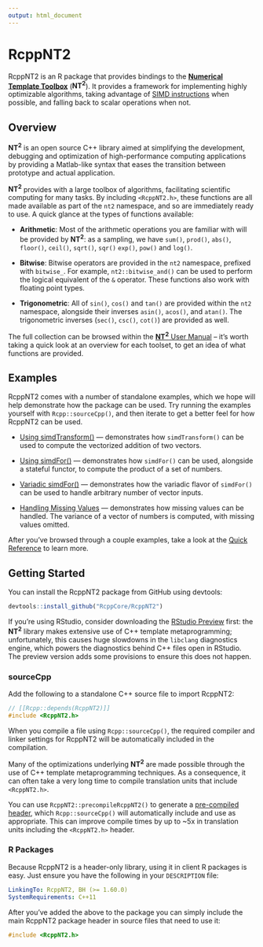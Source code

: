 ```yaml
---
output: html_document
---
```


<h1 class="title">RcppNT2</h1>

RcppNT2 is an R package that provides bindings to the
[**Numerical Template Toolbox**](https://github.com/jfalcou/nt2)
(**NT<sup>2</sup>**). It provides a framework for implementing
highly optimizable algorithms, taking advantage of
[SIMD instructions](https://en.wikipedia.org/wiki/SIMD) when
possible, and falling back to scalar operations when not.

## Overview

**NT<sup>2</sup>** is an open source C++ library aimed at 
simplifying the development, debugging and optimization of 
high-performance computing applications by providing a 
Matlab-like syntax that eases the transition between 
prototype and actual application.

**NT<sup>2</sup>** provides with a large toolbox of
algorithms, facilitating scientific computing for many
tasks. By including `<RcppNT2.h>`, these
functions are all made available as part of the `nt2`
namespace, and so are immediately ready to use. A quick
glance at the types of functions available:

- **Arithmetic**: Most of the arithmetic operations you are familiar
                  with will be provided by **NT<sup>2</sup>**: as a
                  sampling, we have `sum()`, `prod()`, `abs()`, `floor()`,
                  `ceil()`, `sqrt()`, `sqr()` `exp()`, `pow()` and `log()`.

- **Bitwise**: Bitwise operators are provided in the `nt2`
               namespace, prefixed with `bitwise_`. For example,
               `nt2::bitwise_and()` can be used to perform the logical
               equivalent of the `&` operator. These functions also work
               with floating point types.

- **Trigonometric**: All of `sin()`, `cos()` and `tan()` are provided within
                     the `nt2` namespace, alongside their inverses `asin()`,
                     `acos()`, and `atan()`. The trigonometric inverses
                     (`sec()`, `csc()`, `cot()`) are provided as well.

The full collection can be browsed within the
[**NT<sup>2</sup>** User Manual](http://nt2.metascale.fr/doc/html/user_manual0.html) -- it's
worth taking a quick look at an overview for each toolset, to get
an idea of what functions are provided.

## Examples

RcppNT2 comes with a number of standalone examples, which we hope
will help demonstrate how the package can be used. Try running the
examples yourself with `Rcpp::sourceCpp()`, and then iterate to
get a better feel for how RcppNT2 can be used.

- [Using simdTransform()](https://github.com/RcppCore/RcppNT2/blob/master/inst/examples/examples-transform.cpp) --- demonstrates how `simdTransform()` can be used to compute the vectorized addition of two vectors.

- [Using simdFor()](https://github.com/RcppCore/RcppNT2/blob/master/inst/examples/examples-for-each.cpp) --- demonstrates how `simdFor()` can be used, alongside a stateful functor, to compute the product of a set of numbers.

- [Variadic simdFor()](https://github.com/RcppCore/RcppNT2/blob/master/inst/examples/examples-variadic-for.cpp) --- demonstrates how the variadic flavor of `simdFor()` can be used to handle arbitrary number of vector inputs.

- [Handling Missing Values](https://github.com/RcppCore/RcppNT2/blob/master/inst/examples/example-na-handling-variance.cpp) --- demonstrates how missing values can be handled. The variance of a vector of numbers is computed, with missing values omitted.

After you've browsed through a couple examples, take a look at the
[Quick Reference](quick-reference.html) to learn more.

## Getting Started

You can install the RcppNT2 package from GitHub using devtools:

```r
devtools::install_github("RcppCore/RcppNT2")
```

If you're using RStudio, consider downloading the
[RStudio Preview](https://www.rstudio.com/products/rstudio/download/preview/)
first: the **NT<sup>2</sup>** library makes extensive use of
C++ template metaprogramming; unfortunately, this causes
huge slowdowns in the `libclang` diagnostics engine, which
powers the diagnostics behind C++ files open in RStudio. The
preview version adds some provisions to ensure this does not
happen.

### sourceCpp

Add the following to a standalone C++ source file to import RcppNT2:

```cpp
// [[Rcpp::depends(RcppNT2)]]
#include <RcppNT2.h>
```

When you compile a file using `Rcpp::sourceCpp()`, the
required compiler and linker settings for RcppNT2 will
be automatically included in the compilation.

Many of the optimizations underlying **NT<sup>2</sup>**
are made possible through the use of C++ template metaprogramming
techniques. As a consequence, it can often take a very long time
to compile translation units that include `<RcppNT2.h>`.

You can use `RcppNT2::precompileRcppNT2()` to generate a
[pre-compiled header](https://gcc.gnu.org/onlinedocs/gcc/Precompiled-Headers.html),
which `Rcpp::sourceCpp()` will automatically include and use
as appropriate. This can improve compile times by up to ~5x
in translation units including the `<RcppNT2.h>` header.

### R Packages

Because RcppNT2 is a header-only library, using it in client
R packages is easy. Just ensure you have the following in your
`DESCRIPTION` file:

```yaml
LinkingTo: RcppNT2, BH (>= 1.60.0)
SystemRequirements: C++11
```

After you've added the above to the package you can simply
include the main RcppNT2 package header in source files that
need to use it:

```cpp
#include <RcppNT2.h>
```
